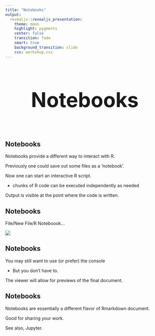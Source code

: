 ```yaml
---
title: "Notebooks"
output: 
  revealjs::revealjs_presentation:
    theme: moon
    highlight: pygments
    center: false
    transition: fade
    smart: true
    background_transition: slide
    css: workshop.css
---
```



## 

<div style='text-align: center; font-size:32'><h1>Notebooks<h1></div>



## Notebooks

<span class="emph">Notebooks</span> provide a different way to interact with R.

Previously one could save out some files as a 'notebook'.

Now one can start an interactive R script.

- chunks of R code can be executed independently as needed

Output is visible at the point where the code is written. 




## Notebooks

File/New File/R Noteboook...

<img src="../img/notebook.png" style="display:block; margin: 0 auto;">



## Notebooks

You may still want to use (or prefer) the console

-  But you don't have to.

The viewer will allow for previews of the final document.


## Notebooks

Notebooks are essentially a different flavor of Rmarkdown document.

Good for sharing your work.

See also, <span class="emph">Jupyter</span>.